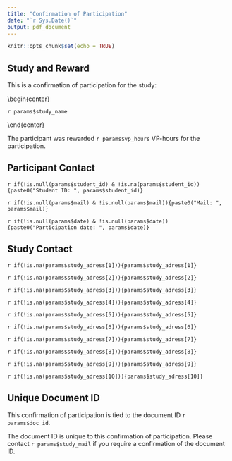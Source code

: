```yaml
---
title: "Confirmation of Participation"
date: "`r Sys.Date()`"
output: pdf_document
---
```


```r
knitr::opts_chunk$set(echo = TRUE)
```

## Study and Reward

\vspace{10pt}

This is a confirmation of participation for the study: 

\vspace{10pt}

\begin{center}

`r params$study_name`

\end{center}

\vspace{10pt}

The participant was rewarded `r params$vp_hours` VP-hours for the participation.

\vspace{8pt}

## Participant Contact

\vspace{10pt}

`r if(!is.null(params$student_id) & !is.na(params$student_id)){paste0("Student ID: ", params$student_id)}`

\vspace{-3pt}

`r if(!is.null(params$mail) & !is.null(params$mail)){paste0("Mail: ", params$mail)}`

\vspace{-3pt}

`r if(!is.null(params$date) & !is.null(params$date)){paste0("Participation date: ", params$date)}`

```{=latex}
\vspace{10pt}
```

## Study Contact

\vspace{10pt}

`r if(!is.na(params$study_adress[1])){params$study_adress[1]}`

\vspace{-3pt}

`r if(!is.na(params$study_adress[2])){params$study_adress[2]}`

\vspace{-3pt}

`r if(!is.na(params$study_adress[3])){params$study_adress[3]}`

\vspace{-3pt}

`r if(!is.na(params$study_adress[4])){params$study_adress[4]}`

\vspace{-3pt}

`r if(!is.na(params$study_adress[5])){params$study_adress[5]}`

\vspace{-3pt}

`r if(!is.na(params$study_adress[6])){params$study_adress[6]}`

\vspace{-3pt}

`r if(!is.na(params$study_adress[7])){params$study_adress[7]}`

\vspace{-3pt}

`r if(!is.na(params$study_adress[8])){params$study_adress[8]}`

\vspace{-3pt}

`r if(!is.na(params$study_adress[9])){params$study_adress[9]}`

\vspace{-3pt}

`r if(!is.na(params$study_adress[10])){params$study_adress[10]}`

\vspace{25pt}

## Unique Document ID

\vspace{10pt}

This confirmation of participation is tied to the document ID `r params$doc_id`.

The document ID is unique to this confirmation of participation. Please contact `r params$study_mail` if you require a confirmation of the document ID.
